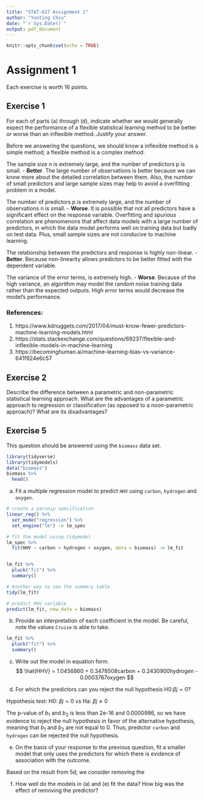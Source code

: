 ```yaml
---
title: "STAT-627 Assignment 1"
author: "Yunting Chiu"
date: "`r Sys.Date()`"
output: pdf_document
---
```


```r
knitr::opts_chunk$set(echo = TRUE)
```

# Assignment 1
Each exercise is worth 16 points.

## Exercise 1
For each of parts (a) through (d), indicate whether we would generally expect the performance of a flexible statistical learning method to be better or worse than an inflexible method. Justify your answer.

Before we answering the questions, we should know a inflexible method is a simple method; a flexible method is a complex method.

The sample size n is extremely large, and the number of predictors p is small.
- **Better**. The large number of observations is better because we can know more about the detailed correlation between them. Also, the number of small predictors and large sample sizes may help to avoid a overfitting problem in a model.

The number of predictors p is extremely large, and the number of observations n is small.
- **Worse**. It is possible that not all predictors have a significant effect on the response variable. Overfitting and spurious correlation are phenomenons that affect data models with a large number of predictors, in which the data model performs well on training data but badly on test data. Plus, small sample sizes are not conducive to machine learning.

The relationship between the predictors and response is highly non-linear.
- **Better**. Because non-linearity allows predictors to be better fitted with the dependent variable.

The variance of the error terms, is extremely high.
- **Worse**. Because of the high variance, an algorithm may model the random noise training data rather than the expected outputs. High error terms would decrease the model's performance.

### References:
1. https://www.kdnuggets.com/2017/04/must-know-fewer-predictors-machine-learning-models.html
2. https://stats.stackexchange.com/questions/69237/flexible-and-inflexible-models-in-machine-learning
3. https://becominghuman.ai/machine-learning-bias-vs-variance-641f924e6c57

## Exercise 2
Describe the difference between a parametric and non-parametric statistical learning approach. What are the advantages of a parametric approach to regression or classification (as opposed to a noon-parametric approach)? What are its disadvantages?


## Exercise 5
This question should be answered using the `biomass` data set.
```r
library(tidyverse)
library(tidymodels)
data("biomass")
biomass %>%
  head()
```
a. Fit a multiple regression model to predict `HHV` using `carbon`, `hydrogen` and `oxygen`.
```r
# create a parsnip specification
linear_reg() %>%
  set_mode("regression") %>%
  set_engine("lm") -> lm_spec

# fit the model using tidymodel
lm_spec %>%
  fit(HHV ~ carbon + hydrogen + oxygen, data = biomass) -> lm_fit


lm_fit %>%
  pluck("fit") %>%
  summary()

# Another way to see the summary table
tidy(lm_fit)

# predict HHV variable
predict(lm_fit, new_data = biomass) 
```

b. Provide an interpretation of each coefficient in the model. Be careful, note the values `Cruise` is able to take.
```r
lm_fit %>%
  pluck("fit") %>%
  summary()
```

c. Write out the model in equation form.
$$
\hat{HHV} = 1.0456860 + 0.3478508carbon + 0.2430900hydrogen - 0.0003767oxygen
$$

d. For which the predictors can you reject the null hypothesis H0:$\beta j=0$?

Hypothesis test: H0: $\beta j=0$ vs Ha: $\beta j \neq{0}$

The p-value of $b_1$ and $b_2$ is less than 2e-16 and 0.0000986, so we have evidence to reject the null hypothesis in favor of the alternative hypothesis, meaning that $b_1$ and $b_2$ are not equal to 0. Thus, predictor `carbon` and `hydrogen` can be rejected the null hypothesis. 

e. On the basis of your response to the previous question, fit a smaller model that only uses the predictors for which there is evidence of association with the outcome.

Based on the result from 5d, we consider removing the 

f. How well do the models in (a) and (e) fit the data? How big was the effect of removing the predictor?